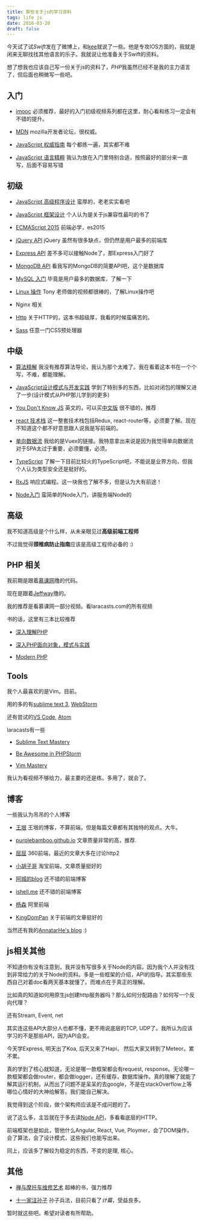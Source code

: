 ```yaml
---
title: 那些关于js的学习资料
tags: life js
date: 2016-03-20
draft: false
---
```


今天试了试*Swift*发在了微博上，和[kee](http://ikee.xin/)就说了一些。他是专攻IOS方面的，我就是闲来无聊找找其他语言的乐子。我就说让他准备关于Swift的资料。

想了想我也应该自己写一份关于*js*的资料了，*PHP*我虽然已经不是我的主力语言了，但后面也稍微写一些吧。

## 入门

* [imooc](http://imooc.com/) 必须推荐，最好的入门初级视频系列都在这里，耐心看和练习一定会有不错的提升。

* [MDN](https://developer.mozilla.org/cn/) mozilla开发者论坛，很权威。

* [JavaScript 权威指南](http://www.amazon.cn/O-Reilly%E7%B2%BE%E5%93%81%E5%9B%BE%E4%B9%A6%E7%B3%BB%E5%88%97-JavaScript%E6%9D%83%E5%A8%81%E6%8C%87%E5%8D%97-%E5%BC%97%E5%85%B0%E7%BA%B3%E6%A0%B9/dp/B007VISQ1Y/ref=sr_1_1?ie=UTF8&qid=1458484012&sr=8-1&keywords=javascript%E6%9D%83%E5%A8%81%E6%8C%87%E5%8D%97) 每个都练一遍，其实都不难

* [JavaScript 语言精粹](http://www.amazon.cn/JavaScript%E8%AF%AD%E8%A8%80%E7%B2%BE%E7%B2%B9-%E9%81%93%E6%A0%BC%E6%8B%89%E6%96%AF%E2%80%A2%E5%85%8B%E7%BD%97%E5%85%8B%E7%A6%8F%E5%BE%B7/dp/B0097CON2S/ref=sr_1_1?ie=UTF8&qid=1458484060&sr=8-1&keywords=javascript%E8%AF%AD%E8%A8%80%E7%B2%BE%E7%B2%B9) 我认为放在入门里特别合适，按照最好的部分来一直写，后面不容易写错

## 初级

* [JavaScript 高级程序设计](http://www.amazon.cn/JavaScript%E9%AB%98%E7%BA%A7%E7%A8%8B%E5%BA%8F%E8%AE%BE%E8%AE%A1-%E6%B3%BD%E5%8D%A1%E6%96%AF/dp/B007OQQVMY/ref=sr_1_1?ie=UTF8&qid=1458484241&sr=8-1&keywords=javascript%E9%AB%98%E7%BA%A7%E7%A8%8B%E5%BA%8F%E8%AE%BE%E8%AE%A1+%E7%AC%AC4%E7%89%88) 蛮厚的，老老实实看吧

* [JavaScript 框架设计](http://www.amazon.cn/JavaScript%E6%A1%86%E6%9E%B6%E8%AE%BE%E8%AE%A1-%E5%8F%B8%E5%BE%92%E6%AD%A3%E7%BE%8E/dp/B00JD96R2Y/ref=sr_1_1?ie=UTF8&qid=1458484379&sr=8-1&keywords=javascript%E6%A1%86%E6%9E%B6%E8%AE%BE%E8%AE%A1) 个人认为是关于js兼容性最叼的书了

* [ECMAScript 2015](http://es6.ruanyifeng.com/#docs/intro) 前端必学，es2015

* [jQuery API](http://api.jquery.com/) jQuery 虽然有很多缺点，但仍然是用户最多的前端库

* [Express API](http://expressjs.com/zh-cn/) 差不多可以接触Node了，那Express入门好了

* [MongoDB API](https://annatarhe.github.io/2015/08/15/MongoDB-notes.html) 看我写的MongoDB的简要API吧，这个是数据库

* [MySQL 入门](http://www.imooc.com/learn/122) 毕竟是用户最多的数据库，了解一下

* [Linux 操作](http://www.imooc.com/learn/175) Tony 老师做的视频都很棒的，了解Linux操作吧

* Nginx 相关

* [Http](http://www.amazon.cn/HTTP%E6%9D%83%E5%A8%81%E6%8C%87%E5%8D%97-%E5%90%89%E5%B0%94%E5%88%A9/dp/B008XFDQ14/ref=sr_1_1?ie=UTF8&qid=1458484840&sr=8-1&keywords=http+%E6%9D%83%E5%A8%81%E6%8C%87%E5%8D%97) 关于HTTP的，这本书超级厚，我看的时候蛮痛苦的。

* [Sass](http://sass-lang.com/) 任意一门CSS预处理器

## 中级

* [算法精解](http://www.amazon.cn/%E7%AE%97%E6%B3%95%E7%B2%BE%E8%A7%A3-C%E8%AF%AD%E8%A8%80%E6%8F%8F%E8%BF%B0-Kyle-Loudon/dp/B00E87TVL0/ref=sr_1_1?ie=UTF8&qid=1458644780&sr=8-1&keywords=%E7%AE%97%E6%B3%95%E7%B2%BE%E8%A7%A3) 我没有推荐算法导论，我认为那个太难了。我在看着这本书在一个个写，不难，都能理解。

* [JavaScript设计模式与开发实践](http://www.amazon.cn/JavaScript%E8%AE%BE%E8%AE%A1%E6%A8%A1%E5%BC%8F%E4%B8%8E%E5%BC%80%E5%8F%91%E5%AE%9E%E8%B7%B5-%E6%9B%BE%E6%8E%A2/dp/B00XJ2AU3S/ref=sr_1_1?ie=UTF8&qid=1458484332&sr=8-1&keywords=javascript%E8%AE%BE%E8%AE%A1%E6%A8%A1%E5%BC%8F%E4%B8%8E%E5%BC%80%E5%8F%91%E5%AE%9E%E8%B7%B5) 学到了特别多的东西，比如对闭包的理解又进了一步(设计模式从PHP那儿学到的更多)

* [You Don't Know JS](https://github.com/getify/You-Dont-Know-JS) 英文的，可以买[中文版](http://www.amazon.cn/%E4%BD%A0%E4%B8%8D%E7%9F%A5%E9%81%93%E7%9A%84JavaScript-%E7%BE%8E-%E8%BE%9B%E6%99%AE%E6%A3%AE/dp/B00W34DZ8K/ref=sr_1_2?ie=UTF8&qid=1458484332&sr=8-2&keywords=javascript%E8%AE%BE%E8%AE%A1%E6%A8%A1%E5%BC%8F%E4%B8%8E%E5%BC%80%E5%8F%91%E5%AE%9E%E8%B7%B5) 很不错的，推荐

* [react 技术栈](https://facebook.github.io/react/) 这一整套技术栈包括Redux, react-router等，必须要了解。现在不知道这个都不好意思跟人说我是写前端的。

* [单向数据流](http://vuex.vuejs.org/zh-cn/intro.html) 我给的是Vuex的链接。我特意拿出来说是因为我觉得单向数据流对于SPA太过于重要，必须要懂，必须。

* [TypeScript](https://zhongsp.gitbooks.io/typescript-handbook/content/doc/handbook/Basic%20Types.html) 了解一下目前比较火的TypeScript吧，不能说是业界方向，但我个人认为类型安全还是挺好的。

* [RxJS](http://xgrommx.github.io/rx-book/index.html) 响应式编程。这一块我也了解不多，但是认为大有前途！

* [Node入门](http://www.nodebeginner.org/index-zh-cn.html) 蛮简单的Node入门，讲服务端Node的

## 高级

我不知道高级是个什么样，从未亲眼见过**高级前端工程师**

不过我觉得**颈椎病防止指南**应该是高级工程师必备的 :)

## PHP 相关

我前期是跟着[慕课网](http://imooc.com)撸的代码。

现在是跟着[Jeffway](https://laracasts.com)撸的。

我的推荐是看慕课网一部分视频。看laracasts.com的所有视频

书的话，这里有三本比较推荐

* [深入理解PHP](http://www.amazon.cn/%E6%B7%B1%E5%85%A5%E7%90%86%E8%A7%A3PHP-%E9%AB%98%E7%BA%A7%E6%8A%80%E5%B7%A7-%E9%9D%A2%E5%90%91%E5%AF%B9%E8%B1%A1%E4%B8%8E%E6%A0%B8%E5%BF%83%E6%8A%80%E6%9C%AF-%E4%B9%8C%E5%B0%94%E6%9B%BC/dp/B00HMXAHFQ/ref=sr_1_1?ie=UTF8&qid=1458644818&sr=8-1&keywords=%E6%B7%B1%E5%85%A5%E7%90%86%E8%A7%A3PHP)

* [深入PHP面向对象，模式与实践](http://www.amazon.cn/%E6%B7%B1%E5%85%A5PHP-%E9%9D%A2%E5%90%91%E5%AF%B9%E8%B1%A1-%E6%A8%A1%E5%BC%8F%E4%B8%8E%E5%AE%9E%E8%B7%B5-Mart-Zandstra/dp/B005D6IRRY/ref=sr_1_1?ie=UTF8&qid=1458644841&sr=8-1&keywords=%E6%B7%B1%E5%85%A5PHP)

* [Modern PHP](http://www.amazon.cn/Modern-PHP-%E4%B9%94%E5%B8%8C%C2%B7%E6%B4%9B%E5%85%8B%E5%93%88%E7%89%B9/dp/B016MGW5G2/ref=sr_1_1?ie=UTF8&qid=1458644884&sr=8-1&keywords=modern+php)

## Tools

我个人最喜欢的是Vim。目前。

用的多的有[sublime text 3](https://www.sublimetext.com/3), [WebStorm](https://www.jetbrains.com/webstorm/)

还有尝试的[VS Code](https://www.visualstudio.com/en-us/products/code-vs.aspx), [Atom](https://atom.io/)

laracasts有一些

* [Sublime Text Mastery](https://laracasts.com/series/sublime-text-mastery)

* [Be Awesome in PHPStorm](https://laracasts.com/series/how-to-be-awesome-in-phpstorm)

* [Vim Mastery](https://laracasts.com/series/vim-mastery)

我认为看视频不够给力，最主要的还是练。多用了，就会了。

## 博客

一些我认为吊吊的个人博客

* [王垠](http://www.yinwang.org/) 王垠的博客，不算前端，但是每篇文章都有其独特的观点。大牛。

* [purplebamboo.github.io](http://purplebamboo.github.io/) 文章质量非常的高，推荐.

* [屈屈](https://imququ.com/) 360前端，最近的文章大多在讨论http2

* [小胡子哥](http://www.barretlee.com/entry/) 淘宝前端，文章质量挺好的

* [阿城的blog](http://qiutc.me/) 还不错的前端博客

* [ishell.me](https://blog.ishell.me/) 还不错的前端博客

* [杨森](https://undefinedblog.com/) 阿里前端

* [KingDomPan](http://kingdompan.github.io/) 关于前端的文章挺好的

当然还有我的[AnnatarHe's blog](https://AnnatarHe.github.io) :)

## js相关其他

不知道你有没有注意到，我并没有写很多关于Node的内容。因为我个人并没有找到非常给力的关于Node的资料。多是一些框架的介绍，API的指导。其实那些东西自己对着doc看两天基本就懂了。而难点在于真正的理解。

比如真的知道如何用原生js创建http服务器吗？那么如何分配路由？如何写一个反向代理？

还有Stream, Event, net

其实连这些API大部分人也都不懂，更不用说底层的TCP, UDP了。我所认为应该学习的不是那些API，因为API会变。

今天学Express, 明天出了Koa, 后天又来了Hapi， 然后大家又转到了Meteor。累不累。

真的学到了核心就知道，无论是哪一款框架都会有request, response。无论哪一款框架都会做router，都会做logger，还有缓存，数据库操作。真的理解了就能了解其运行机制，从而出了问题不是呆呆的去google，不是在stackOverflow上等哪位心情好的大神给解答。我们能自己解决。

我觉得到这个阶段，做个架构师应该是不成问题的了。

说了这么多，主旨就在于多去读[Node API](https://nodejs.org/dist/latest-v5.x/docs/api/)，多看看底层的HTTP。

前端框架也是如此，管他什么Angular, React, Vue, Ploymer，会了DOM操作，会了算法，会了设计模式，这些我们也能写出来。

同上，应该多了解较为稳定的东西，不变的是理, 核心。

## 其他

* [禅与摩托车维修艺术](http://www.amazon.cn/%E7%A6%85%E4%B8%8E%E6%91%A9%E6%89%98%E8%BD%A6%E7%BB%B4%E4%BF%AE%E8%89%BA%E6%9C%AF-%E7%BD%97%E4%BC%AF%E7%89%B9%E2%80%A2M-%E6%B3%A2%E8%A5%BF%E6%A0%BC/dp/B005O4PUFC/ref=sr_1_1?ie=UTF8&qid=1458649214&sr=8-1&keywords=%E7%A6%85%E4%B8%8E%E6%91%A9%E6%89%98%E8%BD%A6%E7%BB%B4%E4%BF%AE%E8%89%BA%E6%9C%AF) 超棒的书，强力推荐

* [十一家注孙子](http://www.amazon.cn/%E4%B8%AD%E5%8D%8E%E5%9B%BD%E5%AD%A6%E6%96%87%E5%BA%93-%E5%8D%81%E4%B8%80%E5%AE%B6%E6%B3%A8%E5%AD%99%E5%AD%90-%E5%AD%99%E6%AD%A6/dp/B008A2QVM6/ref=sr_1_1?ie=UTF8&qid=1458649240&sr=8-1&keywords=%E5%8D%81%E4%B8%80%E5%AE%B6%E6%B3%A8%E5%AD%99%E5%AD%90) 孙子兵法，目前只看了*计篇*，受益良多。

暂时就这些吧。希望对读者有所帮助。
